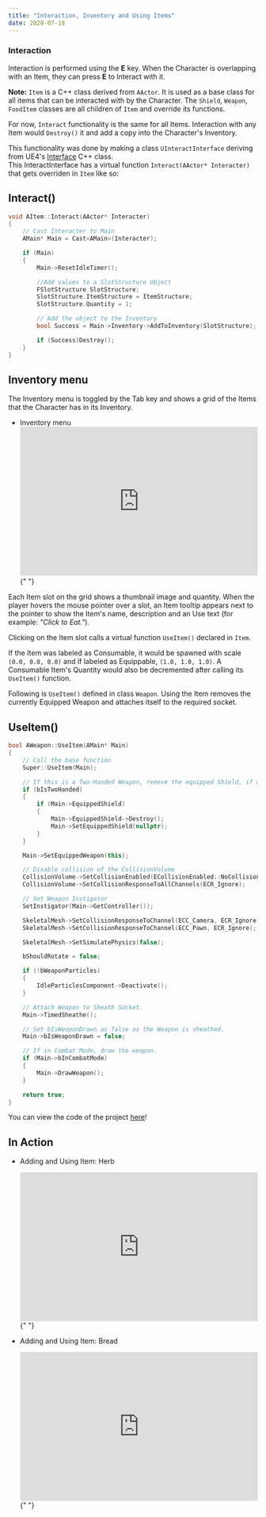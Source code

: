 ---
title: "Interaction, Inventory and Using Items"
date: 2020-07-18
---

### Interaction

Interaction is performed using the **E** key. When the Character is overlapping with an Item, they can press **E** to Interact with it.

**Note:** `Item` is a C++ class derived from `AActor`. It is used as a base class for all items that can be interacted with by the Character.
The `Shield`, `Weapon`, `FoodItem` classes are all children of `Item` and override its functions.

For now, `Interact` functionality is the same for all Items. Interaction with any Item would `Destroy()` it and add a copy into the Character's
Inventory.

This functionality was done by making a class `UInteractInterface` deriving from UE4's
[Interface](https://docs.unrealengine.com/en-US/Programming/UnrealArchitecture/Reference/Interfaces/index.html) C++ class.  
This InteractInterface has a virtual function `Interact(AActor* Interacter)` that gets overriden in `Item` like so:

## Interact()

```cpp
void AItem::Interact(AActor* Interacter)
{
	// Cast Interacter to Main
	AMain* Main = Cast<AMain>(Interacter);

	if (Main)
	{
		Main->ResetIdleTimer();

		//Add values to a SlotStructure Object
		FSlotStructure SlotStructure;
		SlotStructure.ItemStructure = ItemStructure;
		SlotStructure.Quantity = 1;

		// Add the object to the Inventory
		bool Success = Main->Inventory->AddToInventory(SlotStructure);

		if (Success)Destroy();
	}
}
```

## Inventory menu

The Inventory menu is toggled by the Tab key and shows a grid of the Items that the Character has in its Inventory.

- Inventory menu
  <iframe
    src="https://www.youtube.com/embed/TqSOrnQjPPs"
    width="100%"
    height="300px"
    frameborder="0"
  >
    {" "}
  </iframe>{" "}

Each Item slot on the grid shows a thumbnail image and quantity. When the player hovers the mouse pointer over a slot, an Item tooltip
appears next to the pointer to show the Item's name, description and an Use text (for example: _"Click to Eat."_).

Clicking on the Item slot calls a virtual function `UseItem()` declared in `Item`.

If the Item was labeled as Consumable, it would be spawned with scale `(0.0, 0.0, 0.0)` and if labeled as Equippable, `(1.0, 1.0, 1.0)`.
A Consumable Item's Quantity would also be decremented after calling its `UseItem()` function.

Following is `UseItem()` defined in class `Weapon`. Using the Item removes the currently Equipped Weapon and attaches
itself to the required socket.

## UseItem()

```cpp
bool AWeapon::UseItem(AMain* Main)
{
	// Call the base function
	Super::UseItem(Main);

	// If this is a Two-Handed Weapon, remove the equipped Shield, if any
	if (bIsTwoHanded)
	{
		if (Main->EquippedShield)
		{
			Main->EquippedShield->Destroy();
			Main->SetEquippedShield(nullptr);
		}
	}

	Main->SetEquippedWeapon(this);

	// Disable collision of the CollisionVolume
	CollisionVolume->SetCollisionEnabled(ECollisionEnabled::NoCollision);
	CollisionVolume->SetCollisionResponseToAllChannels(ECR_Ignore);

	// Set Weapon Instigator
	SetInstigator(Main->GetController());

	SkeletalMesh->SetCollisionResponseToChannel(ECC_Camera, ECR_Ignore);
	SkeletalMesh->SetCollisionResponseToChannel(ECC_Pawn, ECR_Ignore);

	SkeletalMesh->SetSimulatePhysics(false);

	bShouldRotate = false;

	if (!bWeaponParticles)
	{
		IdleParticlesComponent->Deactivate();
	}

	// Attach Weapon to Sheath Socket.
	Main->TimedSheathe();

	// Set bIsWeaponDrawn as false as the Weapon is sheathed.
	Main->bIsWeaponDrawn = false;

	// If in Combat Mode, draw the weapon.
	if (Main->bInCombatMode)
	{
		Main->DrawWeapon();
	}

	return true;
}
```

You can view the code of the project [here](https://github.com/1Gokul/MedievalCombatProject)!

## In Action

- Adding and Using Item: Herb

  <iframe
    src="https://www.youtube.com/embed/HPPYCE8QTnY"
    width="100%"
    height="300px"
    frameborder="0"
  >
    {" "}
  </iframe>{" "}

- Adding and Using Item: Bread
  <iframe
    src="https://www.youtube.com/embed/W-0xqa9WUIM"
    width="100%"
    height="300px"
    frameborder="0"
  >
    {" "}
  </iframe>{" "}
